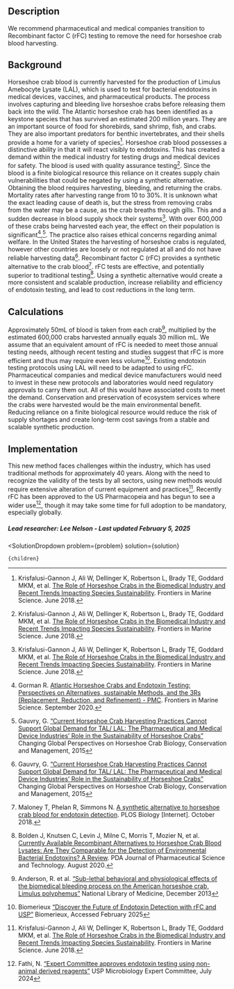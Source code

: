 



## Description
We recommend pharmaceutical and medical companies transition to Recombinant factor C (rFC) testing to remove the need for horseshoe crab blood harvesting.

## Background
Horseshoe crab blood is currently harvested for the production of Limulus Amebocyte Lysate (LAL), which is used to test for bacterial endotoxins in medical devices, vaccines, and pharmaceutical products. The process involves capturing and bleeding live horseshoe crabs before releasing them back into the wild.
The Atlantic horseshoe crab has been identified as a keystone species that has survived an estimated 200 million years. They are an important source of food for shorebirds, sand shrimp, fish, and crabs. They are also important predators for benthic invertebrates, and their shells provide a home for a variety of species[^"1"].
Horseshoe crab blood possesses a distinctive ability in that it will react visibly to endotoxins. This has created a demand within the medical industry for testing drugs and medical devices for safety. The blood is used with quality assurance testing[^"1"]. Since the blood is a finite biological resource this reliance on it creates supply chain vulnerabilities that could be negated by using a synthetic alternative.
Obtaining the blood requires harvesting, bleeding, and returning the crabs. Mortality rates after harvesting range from 10 to 30%. It is unknown what the exact leading cause of death is, but the stress from removing crabs from the water may be a cause, as the crab breaths through gills. This and a sudden decrease in blood supply shock their systems[^"1"]. With over 600,000 of these crabs being harvested each year, the effect on their population is significant[^"2"],[^"5"]. The practice also raises ethical concerns regarding animal welfare. In the United States the harvesting of horseshoe crabs is regulated, however other countries are loosely or not regulated at all and do not have reliable harvesting data[^"5"].
Recombinant factor C (rFC) provides a synthetic alternative to the crab blood[^"4"]. rFC tests are effective, and potentially superior to traditional testing[^"3"]. Using a synthetic alternative would create a more consistent and scalable production, increase reliability and efficiency of endotoxin testing, and lead to cost reductions in the long term.

## Calculations
Approximately 50mL of blood is taken from each crab[^"6"], multiplied by the estimated 600,000 crabs harvested annually equals 30 million mL. We assume that an equivalent amount of rFC is needed to meet those annual testing needs, although recent testing and studies suggest that rFC is more efficient and thus may require even less volume[^"7"].
Existing endotoxin testing protocols using LAL will need to be adapted to using rFC. Pharmaceutical companies and medical device manufacturers would need to invest in these new protocols and laboratories would need regulatory approvals to carry them out. All of this would have associated costs to meet the demand.
Conservation and preservation of ecosystem services where the crabs were harvested would be the main environmental benefit. Reducing reliance on a finite biological resource would reduce the risk of supply shortages and create long-term cost savings from a stable and scalable synthetic production.

## Implementation
This new method faces challenges within the industry, which has used traditional methods for approximately 40 years. Along with the need to recognize the validity of the tests by all sectors, using new methods would require extensive alteration of current equipment and practices[^"1"]. Recently rFC has been approved to the US Pharmacopeia and has begun to see a wider use[^"8"], though it may take some time for full adoption to be mandatory, especially globally.

##### Lead researcher: Lee Nelson - Last updated February 5, 2025


[^"1"]: Krisfalusi-Gannon J, Ali W, Dellinger K, Robertson L, Brady TE, Goddard MKM, et al.  [The Role of Horseshoe Crabs in the Biomedical Industry and Recent Trends Impacting Species Sustainability](https://www.frontiersin.org/articles/10.3389/fmars.2018.00185/full). Frontiers in Marine Science. June 2018.

[^"2"]: Gorman R.  [Atlantic Horseshoe Crabs and Endotoxin Testing: Perspectives on Alternatives, sustainable Methods, and the 3Rs (Replacement, Reduction, and Refinement) - PMC](https://www.ncbi.nlm.nih.gov/pmc/articles/PMC7612741/). Frontiers in Marine Science. September 2020.

[^"3"]: Bolden J, Knutsen C, Levin J, Milne C, Morris T, Mozier N, et al.  [Currently Available Recombinant Alternatives to Horseshoe Crab Blood Lysates: Are They Comparable for the Detection of Environmental Bacterial Endotoxins? A Review](https://pubmed.ncbi.nlm.nih.gov/32817324/). PDA Journal of Pharmaceutical Science and Technology. August 2020.

[^"4"]: Maloney T, Phelan R, Simmons N. [A synthetic alternative to horseshoe crab blood for endotoxin detection](https://pubmed.ncbi.nlm.nih.gov/30312293/). PLOS Biology [Internet]. October 2018.

[^"5"]: Gauvry, G. [“Current Horseshoe Crab Harvesting Practices Cannot Support Global Demand for TAL/ LAL: The Pharmaceutical and Medical Device Industries’ Role in the Sustainability of Horseshoe Crabs”]( https://doi.org/10.1007/978-3-319-19542-1_27) Changing Global Perspectives on Horseshoe Crab Biology, Conservation and Management, 2015

[^"6"]: Anderson, R. et al. [“Sub-lethal behavioral and physiological effects of the biomedical bleeding process on the American horseshoe crab, Limulus polyphemus”]( https://doi.org/10.1086/BBLv225n3p137) National Library of Medicine, December 2013

[^"7"]: Biomerieux [“Discover the Future of Endotoxin Detection with rFC and USP”]( https://www.biomerieux.com/us/en/education/resource-hub/scientific-library/pharma-microorganisms-library/revolutionize-your-endotoxin-testing/discover-the-future-of-endotoxin-detection.html) Biomerieux, Accessed February 2025

[^"8"]: Fathi, N. [“Expert Committee approves endotoxin testing using non-animal derived reagents”]( https://www.usp.org/news/expert-committee-approves-endotoxin-testing-using-non-animal-derived-reagents) USP Microbiology Expert Committee, July 2024



  <SolutionDropdown
    problem={problem}
    solution={solution}
  >
    {children}
  </SolutionDropdown>

